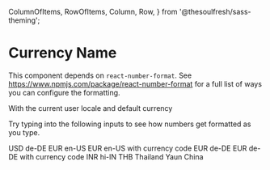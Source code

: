 
  ColumnOfItems,
  RowOfItems,
  Column,
  Row,
} from '@thesoulfresh/sass-theming';


<Meta title="Components/Numbers/Currency Name" />

# Currency Name

<Description of={CurrencyName} />

This component depends on `react-number-format`. See https://www.npmjs.com/package/react-number-format
for a full list of ways you can configure the formatting.

<Canvas>
  <Story name="Currency Name" decorators={[ColumnOfItems]}>
    <label>With the current user locale and default currency</label>
    <CurrencyName value={202883} />
    <p>Try typing into the following inputs to see how numbers
    get formatted as you type.</p>
    <label>USD de-DE</label>
    <CurrencyName input locale='de-DE' defaultValue={28271} onValueChange={act('onValueChange')} />
    <label>EUR en-US</label>
    <CurrencyName input locale='en-US' currency="EUR" />
    <label>EUR en-US with currency code</label>
    <CurrencyName input locale='en-US' currency="EUR" currencyDisplay="code" />
    <label>EUR de-DE</label>
    <CurrencyName input locale='de-DE' currency="EUR" />
    <label>EUR de-DE with currency code</label>
    <CurrencyName input locale='de-DE' currency="EUR" currencyDisplay="code" />
    <label>INR hi-IN</label>
    <CurrencyName input locale='hi-IN' currency="INR" />
    <label>THB Thailand</label>
    <CurrencyName input locale='th' currency="THB" />
    <label>Yaun China</label>
    <CurrencyName input locale="zh-Hans-CN-u-nu-hanidec" currency='CNY' />
  </Story>
</Canvas>

<ArgsTable of={CurrencyName} />
